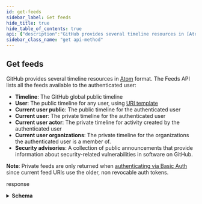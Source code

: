 ```yaml
---
id: get-feeds
sidebar_label: Get feeds
hide_title: true
hide_table_of_contents: true
api: {"description":"GitHub provides several timeline resources in [Atom](http://en.wikipedia.org/wiki/Atom_(standard)) format. The Feeds API lists all the feeds available to the authenticated user:\n\n*   **Timeline**: The GitHub global public timeline\n*   **User**: The public timeline for any user, using [URI template](https://docs.github.com/rest/overview/resources-in-the-rest-api#hypermedia)\n*   **Current user public**: The public timeline for the authenticated user\n*   **Current user**: The private timeline for the authenticated user\n*   **Current user actor**: The private timeline for activity created by the authenticated user\n*   **Current user organizations**: The private timeline for the organizations the authenticated user is a member of.\n*   **Security advisories**: A collection of public announcements that provide information about security-related vulnerabilities in software on GitHub.\n\n**Note**: Private feeds are only returned when [authenticating via Basic Auth](https://docs.github.com/rest/overview/other-authentication-methods#basic-authentication) since current feed URIs use the older, non revocable auth tokens.","externalDocs":{"description":"API method documentation","url":"https://docs.github.com/rest/reference/activity#get-feeds"},"operationId":"activity/get-feeds","parameters":[],"responses":{"200":{"content":{"application/json":{"examples":{"default":{"value":{"_links":{"current_user":{"href":"https://github.com/octocat.private?token=abc123","type":"application/atom+xml"},"current_user_actor":{"href":"https://github.com/octocat.private.actor?token=abc123","type":"application/atom+xml"},"current_user_organization":{"href":"","type":""},"current_user_organizations":[{"href":"https://github.com/organizations/github/octocat.private.atom?token=abc123","type":"application/atom+xml"}],"current_user_public":{"href":"https://github.com/octocat","type":"application/atom+xml"},"security_advisories":{"href":"https://github.com/security-advisories","type":"application/atom+xml"},"timeline":{"href":"https://github.com/timeline","type":"application/atom+xml"},"user":{"href":"https://github.com/{user}","type":"application/atom+xml"}},"current_user_actor_url":"https://github.com/octocat.private.actor?token=abc123","current_user_organization_url":"","current_user_organization_urls":["https://github.com/organizations/github/octocat.private.atom?token=abc123"],"current_user_public_url":"https://github.com/octocat","current_user_url":"https://github.com/octocat.private?token=abc123","security_advisories_url":"https://github.com/security-advisories","timeline_url":"https://github.com/timeline","user_url":"https://github.com/{user}"}}},"schema":{"description":"Feed","properties":{"_links":{"properties":{"current_user":{"description":"Hypermedia Link with Type","properties":{"href":{"type":"string"},"type":{"type":"string"}},"required":["href","type"],"title":"Link With Type","type":"object"},"current_user_actor":{"description":"Hypermedia Link with Type","properties":{"href":{"type":"string"},"type":{"type":"string"}},"required":["href","type"],"title":"Link With Type","type":"object"},"current_user_organization":{"description":"Hypermedia Link with Type","properties":{"href":{"type":"string"},"type":{"type":"string"}},"required":["href","type"],"title":"Link With Type","type":"object"},"current_user_organizations":{"items":{"description":"Hypermedia Link with Type","properties":{"href":{"type":"string"},"type":{"type":"string"}},"required":["href","type"],"title":"Link With Type","type":"object"},"type":"array"},"current_user_public":{"description":"Hypermedia Link with Type","properties":{"href":{"type":"string"},"type":{"type":"string"}},"required":["href","type"],"title":"Link With Type","type":"object"},"security_advisories":{"description":"Hypermedia Link with Type","properties":{"href":{"type":"string"},"type":{"type":"string"}},"required":["href","type"],"title":"Link With Type","type":"object"},"timeline":{"description":"Hypermedia Link with Type","properties":{"href":{"type":"string"},"type":{"type":"string"}},"required":["href","type"],"title":"Link With Type","type":"object"},"user":{"description":"Hypermedia Link with Type","properties":{"href":{"type":"string"},"type":{"type":"string"}},"required":["href","type"],"title":"Link With Type","type":"object"}},"required":["timeline","user"],"type":"object"},"current_user_actor_url":{"example":"https://github.com/octocat.private.actor?token=abc123","type":"string"},"current_user_organization_url":{"example":"https://github.com/octocat-org","type":"string"},"current_user_organization_urls":{"example":["https://github.com/organizations/github/octocat.private.atom?token=abc123"],"items":{"format":"uri","type":"string"},"type":"array"},"current_user_public_url":{"example":"https://github.com/octocat","type":"string"},"current_user_url":{"example":"https://github.com/octocat.private?token=abc123","type":"string"},"security_advisories_url":{"example":"https://github.com/security-advisories","type":"string"},"timeline_url":{"example":"https://github.com/timeline","type":"string"},"user_url":{"example":"https://github.com/{user}","type":"string"}},"required":["_links","timeline_url","user_url"],"title":"Feed","type":"object"}}},"description":"response"}},"tags":["activity"],"x-github":{"category":"activity","enabledForGitHubApps":true,"githubCloudOnly":false,"previews":[],"subcategory":"feeds"},"method":"get","path":"/feeds","servers":[{"url":"https://api.github.com"}],"info":{"contact":{"name":"Support","url":"https://support.github.com/contact"},"description":"GitHub's v3 REST API.","license":{"name":"MIT","url":"https://spdx.org/licenses/MIT"},"termsOfService":"https://docs.github.com/articles/github-terms-of-service","title":"GitHub v3 REST API","version":"1.1.4","x-apisguru-categories":["collaboration","developer_tools"],"x-logo":{"url":"https://twitter.com/github/profile_image?size=original"},"x-origin":[{"format":"openapi","url":"https://raw.githubusercontent.com/github/rest-api-description/main/descriptions/api.github.com/api.github.com.json","version":"3.0"}],"x-providerName":"github.com"},"postman":{"name":"Get feeds","description":{"content":"GitHub provides several timeline resources in [Atom](http://en.wikipedia.org/wiki/Atom_(standard)) format. The Feeds API lists all the feeds available to the authenticated user:\n\n*   **Timeline**: The GitHub global public timeline\n*   **User**: The public timeline for any user, using [URI template](https://docs.github.com/rest/overview/resources-in-the-rest-api#hypermedia)\n*   **Current user public**: The public timeline for the authenticated user\n*   **Current user**: The private timeline for the authenticated user\n*   **Current user actor**: The private timeline for activity created by the authenticated user\n*   **Current user organizations**: The private timeline for the organizations the authenticated user is a member of.\n*   **Security advisories**: A collection of public announcements that provide information about security-related vulnerabilities in software on GitHub.\n\n**Note**: Private feeds are only returned when [authenticating via Basic Auth](https://docs.github.com/rest/overview/other-authentication-methods#basic-authentication) since current feed URIs use the older, non revocable auth tokens.","type":"text/plain"},"url":{"path":["feeds"],"host":["{{baseUrl}}"],"query":[],"variable":[]},"header":[{"key":"Accept","value":"application/json"}],"method":"GET"}}
sidebar_class_name: "get api-method"
---
```



## Get feeds



GitHub provides several timeline resources in [Atom](http://en.wikipedia.org/wiki/Atom_(standard)) format. The Feeds API lists all the feeds available to the authenticated user:

*   **Timeline**: The GitHub global public timeline
*   **User**: The public timeline for any user, using [URI template](https://docs.github.com/rest/overview/resources-in-the-rest-api#hypermedia)
*   **Current user public**: The public timeline for the authenticated user
*   **Current user**: The private timeline for the authenticated user
*   **Current user actor**: The private timeline for activity created by the authenticated user
*   **Current user organizations**: The private timeline for the organizations the authenticated user is a member of.
*   **Security advisories**: A collection of public announcements that provide information about security-related vulnerabilities in software on GitHub.

**Note**: Private feeds are only returned when [authenticating via Basic Auth](https://docs.github.com/rest/overview/other-authentication-methods#basic-authentication) since current feed URIs use the older, non revocable auth tokens.

<div><ApiTabs><TabItem label={"200"} value={"200"}><div>

response

</div><div><details style={{}}><summary style={{"textAlign":"left"}}><strong>Schema</strong></summary><div style={{"textAlign":"left","marginLeft":"1rem"}}></div><ul style={{"marginLeft":"1rem"}}><SchemaItem collapsible={true} className={"schemaItem"}><details style={{}}><summary style={{}}><strong>_links</strong><span style={{"opacity":"0.6"}}> object</span><strong style={{"fontSize":"var(--ifm-code-font-size)","color":"var(--openapi-required)"}}> required</strong></summary><div style={{"marginLeft":"1rem"}}><ul><SchemaItem collapsible={true} className={"schemaItem"}><details style={{}}><summary style={{}}><strong>current_user</strong><span style={{"opacity":"0.6"}}> object</span></summary><div style={{"marginLeft":"1rem"}}><div style={{"marginTop":".5rem","marginBottom":".5rem"}}>

Hypermedia Link with Type

</div><ul><SchemaItem collapsible={false} name={"href"} required={true} schemaDescription={undefined} schemaName={"string"} qualifierMessage={undefined}></SchemaItem><SchemaItem collapsible={false} name={"type"} required={true} schemaDescription={undefined} schemaName={"string"} qualifierMessage={undefined}></SchemaItem></ul></div></details></SchemaItem><SchemaItem collapsible={true} className={"schemaItem"}><details style={{}}><summary style={{}}><strong>current_user_actor</strong><span style={{"opacity":"0.6"}}> object</span></summary><div style={{"marginLeft":"1rem"}}><div style={{"marginTop":".5rem","marginBottom":".5rem"}}>

Hypermedia Link with Type

</div><ul><SchemaItem collapsible={false} name={"href"} required={true} schemaDescription={undefined} schemaName={"string"} qualifierMessage={undefined}></SchemaItem><SchemaItem collapsible={false} name={"type"} required={true} schemaDescription={undefined} schemaName={"string"} qualifierMessage={undefined}></SchemaItem></ul></div></details></SchemaItem><SchemaItem collapsible={true} className={"schemaItem"}><details style={{}}><summary style={{}}><strong>current_user_organization</strong><span style={{"opacity":"0.6"}}> object</span></summary><div style={{"marginLeft":"1rem"}}><div style={{"marginTop":".5rem","marginBottom":".5rem"}}>

Hypermedia Link with Type

</div><ul><SchemaItem collapsible={false} name={"href"} required={true} schemaDescription={undefined} schemaName={"string"} qualifierMessage={undefined}></SchemaItem><SchemaItem collapsible={false} name={"type"} required={true} schemaDescription={undefined} schemaName={"string"} qualifierMessage={undefined}></SchemaItem></ul></div></details></SchemaItem><SchemaItem collapsible={true} className={"schemaItem"}><details style={{}}><summary style={{}}><strong>current_user_organizations</strong><span style={{"opacity":"0.6"}}> object[]</span></summary><div style={{"marginLeft":"1rem"}}><ul><SchemaItem collapsible={false} name={"href"} required={true} schemaDescription={undefined} schemaName={"string"} qualifierMessage={undefined}></SchemaItem><SchemaItem collapsible={false} name={"type"} required={true} schemaDescription={undefined} schemaName={"string"} qualifierMessage={undefined}></SchemaItem></ul></div></details></SchemaItem><SchemaItem collapsible={true} className={"schemaItem"}><details style={{}}><summary style={{}}><strong>current_user_public</strong><span style={{"opacity":"0.6"}}> object</span></summary><div style={{"marginLeft":"1rem"}}><div style={{"marginTop":".5rem","marginBottom":".5rem"}}>

Hypermedia Link with Type

</div><ul><SchemaItem collapsible={false} name={"href"} required={true} schemaDescription={undefined} schemaName={"string"} qualifierMessage={undefined}></SchemaItem><SchemaItem collapsible={false} name={"type"} required={true} schemaDescription={undefined} schemaName={"string"} qualifierMessage={undefined}></SchemaItem></ul></div></details></SchemaItem><SchemaItem collapsible={true} className={"schemaItem"}><details style={{}}><summary style={{}}><strong>security_advisories</strong><span style={{"opacity":"0.6"}}> object</span></summary><div style={{"marginLeft":"1rem"}}><div style={{"marginTop":".5rem","marginBottom":".5rem"}}>

Hypermedia Link with Type

</div><ul><SchemaItem collapsible={false} name={"href"} required={true} schemaDescription={undefined} schemaName={"string"} qualifierMessage={undefined}></SchemaItem><SchemaItem collapsible={false} name={"type"} required={true} schemaDescription={undefined} schemaName={"string"} qualifierMessage={undefined}></SchemaItem></ul></div></details></SchemaItem><SchemaItem collapsible={true} className={"schemaItem"}><details style={{}}><summary style={{}}><strong>timeline</strong><span style={{"opacity":"0.6"}}> object</span><strong style={{"fontSize":"var(--ifm-code-font-size)","color":"var(--openapi-required)"}}> required</strong></summary><div style={{"marginLeft":"1rem"}}><div style={{"marginTop":".5rem","marginBottom":".5rem"}}>

Hypermedia Link with Type

</div><ul><SchemaItem collapsible={false} name={"href"} required={true} schemaDescription={undefined} schemaName={"string"} qualifierMessage={undefined}></SchemaItem><SchemaItem collapsible={false} name={"type"} required={true} schemaDescription={undefined} schemaName={"string"} qualifierMessage={undefined}></SchemaItem></ul></div></details></SchemaItem><SchemaItem collapsible={true} className={"schemaItem"}><details style={{}}><summary style={{}}><strong>user</strong><span style={{"opacity":"0.6"}}> object</span><strong style={{"fontSize":"var(--ifm-code-font-size)","color":"var(--openapi-required)"}}> required</strong></summary><div style={{"marginLeft":"1rem"}}><div style={{"marginTop":".5rem","marginBottom":".5rem"}}>

Hypermedia Link with Type

</div><ul><SchemaItem collapsible={false} name={"href"} required={true} schemaDescription={undefined} schemaName={"string"} qualifierMessage={undefined}></SchemaItem><SchemaItem collapsible={false} name={"type"} required={true} schemaDescription={undefined} schemaName={"string"} qualifierMessage={undefined}></SchemaItem></ul></div></details></SchemaItem></ul></div></details></SchemaItem><SchemaItem collapsible={false} name={"current_user_actor_url"} required={false} schemaDescription={undefined} schemaName={"string"} qualifierMessage={undefined}></SchemaItem><SchemaItem collapsible={false} name={"current_user_organization_url"} required={false} schemaDescription={undefined} schemaName={"string"} qualifierMessage={undefined}></SchemaItem><SchemaItem collapsible={false} name={"current_user_organization_urls"} required={false} schemaDescription={undefined} schemaName={"uri[]"} qualifierMessage={undefined}></SchemaItem><SchemaItem collapsible={false} name={"current_user_public_url"} required={false} schemaDescription={undefined} schemaName={"string"} qualifierMessage={undefined}></SchemaItem><SchemaItem collapsible={false} name={"current_user_url"} required={false} schemaDescription={undefined} schemaName={"string"} qualifierMessage={undefined}></SchemaItem><SchemaItem collapsible={false} name={"security_advisories_url"} required={false} schemaDescription={undefined} schemaName={"string"} qualifierMessage={undefined}></SchemaItem><SchemaItem collapsible={false} name={"timeline_url"} required={true} schemaDescription={undefined} schemaName={"string"} qualifierMessage={undefined}></SchemaItem><SchemaItem collapsible={false} name={"user_url"} required={true} schemaDescription={undefined} schemaName={"string"} qualifierMessage={undefined}></SchemaItem></ul></details></div></TabItem></ApiTabs></div>
      